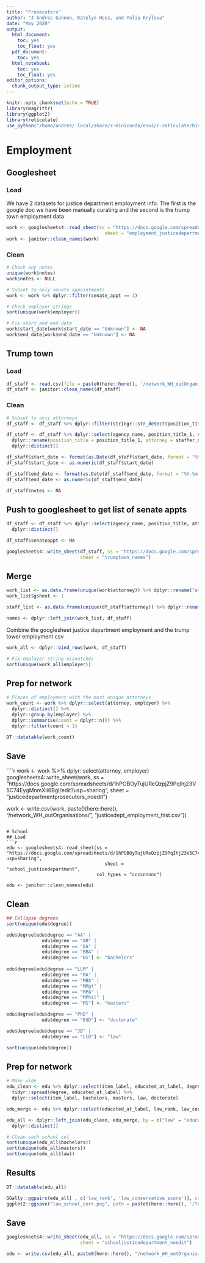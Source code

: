 ```yaml
---
title: "Prosecutors"
author: "J Andres Gannon, Katelyn Hess, and Yulia Krylova"
date: "May 2020"
output:
  html_document:
    toc: yes
    toc_float: yes
  pdf_document:
    toc: yes
  html_notebook:
    toc: yes
    toc_float: yes
editor_options:
  chunk_output_type: inline
---
```


```r
knitr::opts_chunk$set(echo = TRUE)
library(magrittr)
library(ggplot2)
library(reticulate)
use_python("/home/andres/.local/share/r-miniconda/envs/r-reticulate/bin/python3.6.exe")
```

# Employment
## Googlesheet
### Load
We have 2 datasets for justice department employment info. The first is the google doc we have been manually curating and the second is the trump town employment data
```r
work <- googlesheets4::read_sheet(ss = "https://docs.google.com/spreadsheets/d/1hPOBOyTujUReQzpjZ9PqIhj23V5C74EygMnmXIi6BgI/edit?usp=sharing",
                                    sheet = "employment_justicedepartment")
work <- janitor::clean_names(work)
```

### Clean
```r
# Check any notes
unique(work$notes)
work$notes <- NULL

# Subset to only senate appointments
work <- work %>% dplyr::filter(senate_appt == 1)

# Check employer strings
sort(unique(work$employer))

# Fix start and end date
work$start_date[work$start_date == "Unknown"] <- NA
work$end_date[work$end_date == "Unknown"] <- NA
```

## Trump town
### Load
```r
df_staff <- read.csv(file = paste0(here::here(), '/network_WH_outOrganisations/trumptown_data-store_1019/trumptown_staffer_organizations.csv'))
df_staff <- janitor::clean_names(df_staff)
```

### Clean
```r
# Subset to only attorneys
df_staff <- df_staff %>% dplyr::filter(stringr::str_detect(position_title_1, stringr::regex("attorney", ignore_case = TRUE)) | stringr::str_detect(position_title_1, stringr::regex("solicitor", ignore_case = TRUE)))

df_staff <- df_staff %>% dplyr::select(agency_name, position_title_1, staffer_name, name_organization, start_date, end_date, role_description) %>%
  dplyr::rename(position_title = position_title_1, attorney = staffer_name, employer = name_organization, title = role_description) %>%
  dplyr::distinct()

df_staff$start_date <- format(as.Date(df_staff$start_date, format = "%Y-%m-%d"), "%Y")
df_staff$start_date <- as.numeric(df_staff$start_date)

df_staff$end_date <- format(as.Date(df_staff$end_date, format = "%Y-%m-%d"), "%Y")
df_staff$end_date <- as.numeric(df_staff$end_date)

df_staff$notes <- NA
```

## Push to googlesheet to get list of senate appts
```r
df_staff <- df_staff %>% dplyr::select(agency_name, position_title, attorney) %>%
  dplyr::distinct()

df_staff$senateappt <- NA

googlesheets4::write_sheet(df_staff, ss = "https://docs.google.com/spreadsheets/d/1hPOBOyTujUReQzpjZ9PqIhj23V5C74EygMnmXIi6BgI/edit?usp=sharing",
                           sheet = "trumptown_names")
```

## Merge
```r
work_list <- as.data.frame(unique(work$attorney)) %>% dplyr::rename("attorney" = "unique(work$attorney)")
work_list$gsheet <- 1

staff_list <- as.data.frame(unique(df_staff$attorney)) %>% dplyr::rename("attorney" = "unique(df_staff$attorney)")

names <- dplyr::left_join(work_list, df_staff)
```

Combine the googlesheet justice department employment and the trump tower employment csv
```r
work_all <- dplyr::bind_rows(work, df_staff)

# Fix employer string mismatches
sort(unique(work_all$employer))
```

## Prep for network
```r
# Places of employment with the most unique attorneys
work_count <- work %>% dplyr::select(attorney, employer) %>%
  dplyr::distinct() %>%
  dplyr::group_by(employer) %>%
  dplyr::summarise(count = dplyr::n()) %>%
  dplyr::filter(count > 1)

DT::datatable(work_count)
```

## Save
````r
work <- work %>% dplyr::select(attorney, employer)
googlesheets4::write_sheet(work, ss = "https://docs.google.com/spreadsheets/d/1hPOBOyTujUReQzpjZ9PqIhj23V5C74EygMnmXIi6BgI/edit?usp=sharing",
                           sheet = "justicedepartmentprosecutors_noedit")

work <- write.csv(work, paste0(here::here(), "/network_WH_outOrganisations/", "justicedept_employment_hist.csv"))
```

# School
## Load
```r
edu <- googlesheets4::read_sheet(ss = "https://docs.google.com/spreadsheets/d/1hPOBOyTujUReQzpjZ9PqIhj23V5C74EygMnmXIi6BgI/edit?usp=sharing",
                                    sheet = "school_justicedepartment",
                                 col_types = "ccccnnnnc")

edu <- janitor::clean_names(edu)
```

## Clean
```r
## Collapse degrees
sort(unique(edu$degree))

edu$degree[edu$degree == "AA" |
             edu$degree == "AB" |
             edu$degree == "BA" |
             edu$degree == "BBA" |
             edu$degree == "BS"] <- "bachelors"
 
edu$degree[edu$degree == "LLM" |
             edu$degree == "MA" |
             edu$degree == "MBA" |
             edu$degree == "MMgt" |
             edu$degree == "MPA" |
             edu$degree == "MPhil" |
             edu$degree == "MS"] <- "masters"

edu$degree[edu$degree == "PhD" |
             edu$degree == "EdD"] <- "doctorate"

edu$degree[edu$degree == "JD" |
             edu$degree == "LLB"] <- "law"

sort(unique(edu$degree))
```

## Prep for network
```r
# Make wide
edu_clean <- edu %>% dplyr::select(item_label, educated_at_label, degree) %>%
  tidyr::spread(degree, educated_at_label) %>%
  dplyr::select(item_label, bachelors, masters, law, doctorate)

edu_merge <- edu %>% dplyr::select(educated_at_label, law_rank, law_conservative_score)

edu_all <- dplyr::left_join(edu_clean, edu_merge, by = c("law" = "educated_at_label")) %>%
  dplyr::distinct()

# Clean each school col
sort(unique(edu_all$bachelors))
sort(unique(edu_all$masters))
sort(unique(edu_all$law))
```

## Results
```r
DT::datatable(edu_all)

GGally::ggpairs(edu_all[ , c('law_rank', 'law_conservative_score')], columnLabels = c("Law School Rank", "Law School Conservatism"))
ggplot2::ggsave("law_school_corr.png", path = paste0(here::here(), '/TrumpProsecutors_network'))
```

## Save
```r
googlesheets4::write_sheet(edu_all, ss = "https://docs.google.com/spreadsheets/d/1hPOBOyTujUReQzpjZ9PqIhj23V5C74EygMnmXIi6BgI/edit?usp=sharing",
                           sheet = "schooljusticedepartment_noedit")

edu <- write.csv(edu_all, paste0(here::here(), "/network_WH_outOrganisations/", "justicedept_edu_hist.csv"))
```

